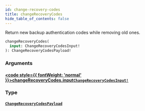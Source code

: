 ```yaml
---
id: change-recovery-codes
title: changeRecoveryCodes
hide_table_of_contents: false
---
```








Return new backup authentication codes while removing old ones.

```graphql
changeRecoveryCodes(
  input: ChangeRecoveryCodesInput!
): ChangeRecoveryCodesPayload!
```


### Arguments

#### [<code style={{ fontWeight: 'normal' }}>changeRecoveryCodes.<b>input</b></code>](#)<Bullet />[`ChangeRecoveryCodesInput!`](/gql-api/inputs/change-recovery-codes-input) <Badge class="secondary" text="non-null"/> <Badge class="secondary" text="input"/>
> 
> 

### Type

#### [`ChangeRecoveryCodesPayload`](/gql-api/objects/change-recovery-codes-payload) <Badge class="secondary" text="object"/>
> 
> 





